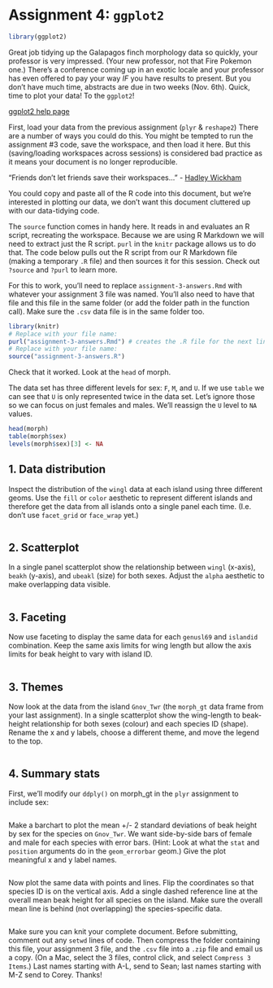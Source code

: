 # Assignment 4: `ggplot2`

```r
library(ggplot2)
```

Great job tidying up the Galapagos finch morphology data so quickly, your professor is very impressed. (Your new professor, not that Fire Pokemon one.) There's a conference coming up in an exotic locale and your professor has even offered to pay your way *IF* you have results to present. But you don't have much time, abstracts are due in two weeks (Nov. 6th). Quick, time to plot your data! To the `ggplot2`!

[ggplot2 help page](http://docs.ggplot2.org/)

First, load your data from the previous assignment (`plyr` & `reshape2`)
There are a number of ways you could do this. You might be tempted to run the assignment #3 code, save the workspace, and then load it here. But this (saving/loading workspaces across sessions) is considered bad practice as it means your document is no longer reproducible.

"Friends don't let friends save their workspaces..." - [Hadley Wickham](https://twitter.com/hadleywickham/status/233203184057856000)

You could copy and paste all of the R code into this document, but we're interested in plotting our data, we don't want this document cluttered up with our data-tidying code.

The `source` function comes in handy here. It reads in and evaluates an R script, recreating the workspace. Because we are using R Markdown we will need to extract just the R script. `purl` in the `knitr` package allows us to do that. The code below pulls out the R script from our R Markdown file (making a temporary `.R` file) and then sources it for this session. Check out `?source` and `?purl` to learn more.

For this to work, you'll need to replace `assignment-3-answers.Rmd` with whatever your assignment 3 file was named. You'll also need to have that file and this file in the same folder (or add the folder path in the function call). Make sure the `.csv` data file is in the same folder too.

```r
library(knitr)
# Replace with your file name:
purl("assignment-3-answers.Rmd") # creates the .R file for the next line
# Replace with your file name:
source("assignment-3-answers.R")
```

Check that it worked. Look at the `head` of morph.

The data set has three different levels for sex: `F`, `M`, and `U`. If we use `table` we can see that `U` is only represented twice in the data set. Let's ignore those so we can focus on just females and males. We'll reassign the `U` level to `NA` values.

```r
head(morph)
table(morph$sex)
levels(morph$sex)[3] <- NA
```

## 1. Data distribution

Inspect the distribution of the `wingl` data at each island using three different geoms. Use the `fill` or `color` aesthetic to represent different islands and therefore get the data from all islands onto a single panel each time. (I.e. don't use `facet_grid` or `face_wrap` yet.)

```r
```

## 2. Scatterplot

In a single panel scatterplot show the relationship between `wingl` (x-axis), `beakh` (y-axis), and `ubeakl` (size) for both sexes. Adjust the `alpha` aesthetic to make overlapping data visible.

```r
```

## 3. Faceting

Now use faceting to display the same data for each `genusl69` and `islandid` combination. Keep the same axis limits for wing length but allow the axis limits for beak height to vary with island ID.

```r
```

## 3. Themes

Now look at the data from the island `Gnov_Twr` (the `morph_gt` data frame from your last assignment). In a single scatterplot show the wing-length to beak-height relationship for both sexes (colour) and each species ID (shape). Rename the x and y labels, choose a different theme, and move the legend to the top.

```r
```

## 4. Summary stats

First, we'll modify our `ddply()` on morph_gt in the `plyr` assignment to include sex:

```r
```

Make a barchart to plot the mean +/- 2 standard deviations of beak height by sex for the species on `Gnov_Twr`. We want side-by-side bars of female and male for each species with error bars. (Hint: Look at what the `stat` and `position` arguments do in the `geom_errorbar` geom.) Give the plot meaningful x and y label names.

```r
```

Now plot the same data with points and lines. Flip the coordinates so that species ID is on the vertical axis. Add a single dashed reference line at the overall mean beak height for all species on the island. Make sure the overall mean line is behind (not overlapping) the species-specific data.

```r
```

Make sure you can knit your complete document. Before submitting, comment out any `setwd` lines of code. Then compress the folder containing this file, your assignment 3 file, and the `.csv` file into a `.zip` file and email us a copy. (On a Mac, select the 3 files, control click, and select `Compress 3 Items`.) Last names starting with A-L, send to Sean; last names starting with M-Z send to Corey. Thanks!
